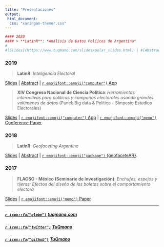 ```yaml
---
title: "Presentaciones"
output: 
 html_document:
  css: "xaringan-themer.css"
---
```



```r

#### 2020
#### > **LatinR**: *Análisis de Datos Políicos de Argentina* 
#
#[Slides](https://www.tuqmano.com/slides/polar_slides.html) | #[Abstract](https://www.tuqmano.com/slides/polar_slides.html) | #[`r emojifont::emoji("package")` #{polAr}](https://electorarg.github.io/polAr/).

```



### 2019

> **LatinR**: *Inteligencia Electoral* 

[Slides](https://docs.google.com/presentation/d/1e78jzqMum2vjT-vQTrhoWJrroPLi8EgMPBXjoKJ7acA/edit#slide=id.p) | [Abstract](https://github.com/LatinR/presentaciones-LatinR2019/blob/master/presentaciones/LatinR2019_paper_15.pdf) | [`r emojifont::emoji("computer")` App](http://inteligenciaelectoral.mentacomunicacion.com.ar/) 

> **XIV Congreso Nacional de Ciencia Política**: *Herramientas interactivas para políticas y campañas electorales usando grandes volúmenes de datos* (Panel: Big data & Política - Simposio Estudios Electorales) 

[Slides](https://www.researchgate.net/publication/334573215) | [`r emojifont::emoji("computer")` App](http://socioeconomico.mentacomunicacion.com.ar/) | [`r emojifont::emoji("memo")` Conference Paper](https://www.researchgate.net/publication/334572755) 


### 2018

> **LatinR**: *Geofaceting Argentina* 

[Slides](https://www.researchgate.net/publication/327382101_Geofaceting_Argentina_LatinR_2018) | [Abstract](https://github.com/TuQmano/geofacet_ARG/blob/master/.LatinR/Geofaceting_Argentina_RuizNicolini.pdf) | [`r emojifont::emoji("package")` {geofaceteAR}](https://electorarg.github.io/geofaceteAR/).


### 2017

> **FLACSO - México (Seminario de Investigación)**: *Enchufes, espejos y tijeras: Efectos del diseño de las boletas sobre el comportamiento electora* 

[Slides](https://www.researchgate.net/publication/322642019) | [`r emojifont::emoji("memo")` Paper](https://www.researchgate.net/publication/322663247)



---


##### [`r icon::fa("globe")`](https://www.tuqmano.com/) [tuqmano.com](https://www.tuqmano.com/) 
##### [`r icon::fa("twitter")`](https://twitter.com/TuQmano)  [TuQmano](https://twitter.com/TuQmano) 
##### [`r icon::fa("github")`](https://github.com/tuqmano) [TuQmano](https://github.com/tuqmano)
